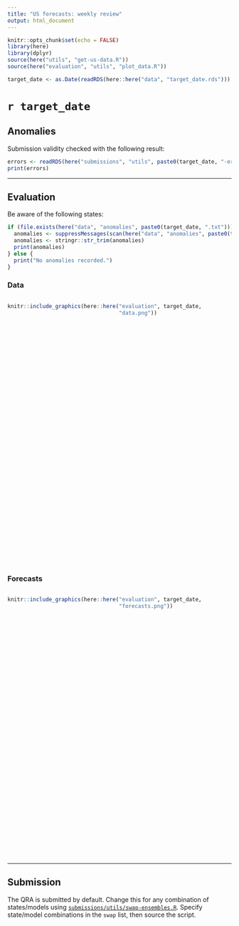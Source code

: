 ```yaml
---
title: "US forecasts: weekly review"
output: html_document
---
```

<style>
.vscroll-plot {
    width: 1000px;
    height: 600px;
    overflow-y: scroll;
    overflow-x: hidden;
}
</style>

```r
knitr::opts_chunk$set(echo = FALSE)
library(here)
library(dplyr)
source(here("utils", "get-us-data.R"))
source(here("evaluation", "utils", "plot_data.R"))

target_date <- as.Date(readRDS(here::here("data", "target_date.rds"))) 
```

# `r target_date`

## Anomalies

Submission validity checked with the following result:
```r
errors <- readRDS(here("submissions", "utils", paste0(target_date, "-errors.rds")))
print(errors)
```

----

## Evaluation {.tabset}

Be aware of the following states:
```r
if (file.exists(here("data", "anomalies", paste0(target_date, ".txt")))) {
  anomalies <- suppressMessages(scan(here("data", "anomalies", paste0(target_date, ".txt")), what = "character", sep = ","))
  anomalies <- stringr::str_trim(anomalies)
  print(anomalies)
} else {
  print("No anomalies recorded.")
}
```

### Data {.tabset .tabset-pills}

<div class="vscroll-plot">
  
```r
knitr::include_graphics(here::here("evaluation", target_date, 
                                   "data.png"))
```
</div>

### Forecasts {.tabset .tabset-pills}

<div class="vscroll-plot">
```r
knitr::include_graphics(here::here("evaluation", target_date, 
                                   "forecasts.png"))
```
</div>

---

## Submission
The QRA is submitted by default. Change this for any combination of states/models using [`submissions/utils/swap-ensembles.R`](https://github.com/epiforecasts/covid-us-forecasts/blob/master/submissions/utils/swap-ensembles.R). Specify state/model combinations in the `swap` list, then source the script.



